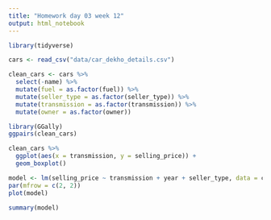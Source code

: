 ```yaml
---
title: "Homework day 03 week 12"
output: html_notebook
---
```


```r
library(tidyverse)
```

```r
cars <- read_csv("data/car_dekho_details.csv")
```

```r
clean_cars <- cars %>%
  select(-name) %>%
  mutate(fuel = as.factor(fuel)) %>%
  mutate(seller_type = as.factor(seller_type)) %>%
  mutate(transmission = as.factor(transmission)) %>%
  mutate(owner = as.factor(owner))
```
```r
library(GGally)
ggpairs(clean_cars)
```

```r
clean_cars %>%
  ggplot(aes(x = transmission, y = selling_price)) +
  geom_boxplot() 
```
```r
model <- lm(selling_price ~ transmission + year + seller_type, data = clean_cars)
par(mfrow = c(2, 2))
plot(model)
```
```r
summary(model)
```

